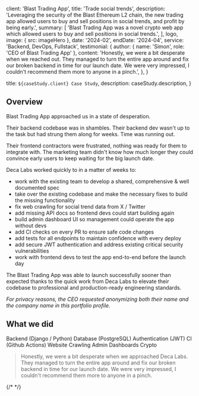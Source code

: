 
  client: 'Blast Trading App',
  title: 'Trade social trends',
  description:
    'Leveraging the security of the Blast Ethereum L2 chain, the new trading app allowed users to buy and sell positions in social trends, and profit by being early.',
  summary: [
    'Blast Trading App was a novel crypto web app which allowed users to buy and sell positions in social trends.',
  ],
  logo,
  image: { src: imageHero },
  date: '2024-02',
  endDate: '2024-04',
  service: 'Backend, DevOps, Fullstack',
  testimonial: {
    author: { name: 'Simon', role: 'CEO of Blast Trading App' },
    content:
      'Honestly, we were a bit desperate when we reached out. They managed to turn the entire app around and fix our broken backend in time for our launch date. We were very impressed, I couldn\'t recommend them more to anyone in a pinch.',
  },
}

  title: `${caseStudy.client} Case Study`,
  description: caseStudy.description,
}

## Overview

Blast Trading App approached us in a state of desperation.

Their backend codebase was in shambles. Their backend dev wasn't up to the task but had strung them along for weeks. Time was running out.

Their frontend contractors were frustrated, nothing was ready for them to integrate with. The marketing team didn't know how much longer they could convince early users to keep waiting for the big launch date.

Deca Labs worked quickly to in a matter of weeks to:

- work with the existing team to develop a shared, comprehensive & well documented spec
- take over the existing codebase and make the necessary fixes to build the missing functionality
- fix web crawling for social trend data from X / Twitter
- add missing API docs so frontend devs could start building again
- build admin dashboard UI so management could operate the app without devs
- add CI checks on every PR to ensure safe code changes
- add tests for all endpoints to maintain confidence with every deploy
- add secure JWT authentication and address existing critical security vulnerabilities
- work with frontend devs to test the app end-to-end before the launch day

The Blast Trading App was able to launch successfully sooner than expected thanks to the quick work from Deca Labs to elevate their codebase to professional and production-ready engineering standards. 

*For privacy reasons, the CEO requested anonymizing both their name and the company name in this portfolio profile.*

## What we did

<TagList>
  <TagListItem>Backend (Django / Python)</TagListItem>
  <TagListItem>Database (PostgreSQL)</TagListItem>
  <TagListItem>Authentication (JWT)</TagListItem>
  <TagListItem>CI (Github Actions)</TagListItem>
  <TagListItem>Website Crawling</TagListItem>
  <TagListItem>Admin Dashboards</TagListItem>
  <TagListItem>Crypto</TagListItem>
</TagList>

<Blockquote
  author={{ name: 'Simon', role: 'CEO of Blast Trading App' }}
  image={{ src: imageCeo }}
>
  Honestly, we were a bit desperate when we approached Deca Labs.
  They managed to turn the entire app around and fix our broken backend in time for our launch date.
  We were very impressed, I couldn't recommend them more to anyone in a pinch.
</Blockquote>

{/* <StatList>
  <StatListItem value="40k" label="Contacts Crawled" />
  <StatListItem value="58s" label="Efficient CI/CD" />
  <StatListItem value="$107/m" label="Economical Deployment" />
  <StatListItem value="$976/m" label="Saved Cloud Costs" />
</StatList> */}
